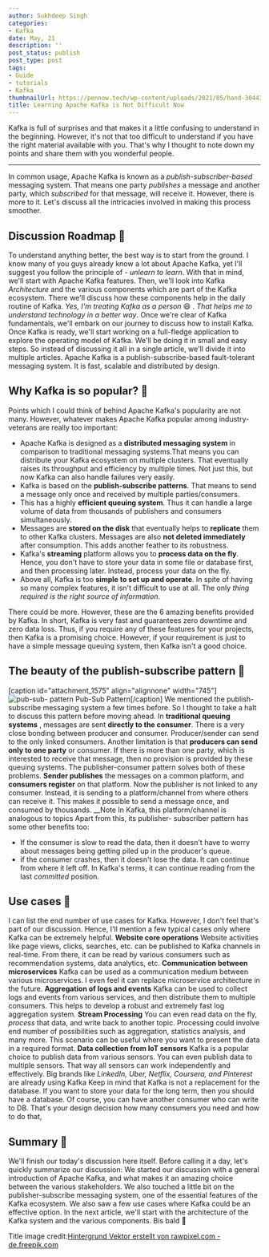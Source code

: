 ---
author: Sukhdeep Singh
categories:
- Kafka
date: May, 21
description: ''
post_status: publish
post_type: post
tags:
- Guide
- tutorials
- Kafka
thumbnailUrl: https://pennow.tech/wp-content/uploads/2021/05/hand-3044387_1280.jpg
title: Learning Apache Kafka is Not Difficult Now
---

Kafka is full of surprises and that makes it a little confusing to understand
in the beginning. However, it's not that too difficult to understand if you
have the right material available with you. That's why I thought to note down
my points and share them with you wonderful people.

* * *

In common usage, Apache Kafka is known as a _publish-subscriber-based_
messaging system. That means one party _publishes_ a message and another
party, which _subscribed_ for that message, will receive it. However, there is
more to it. Let's discuss all the intricacies involved in making this process
smoother.

## Discussion Roadmap 🚵

To understand anything better, the best way is to start from the ground. I
know many of you guys already know a lot about Apache Kafka, yet I'll suggest
you follow the principle of - _unlearn to learn_. With that in mind, we'll
start with Apache Kafka features. Then, we'll look into Kafka _Architecture_
and the various components which are part of the Kafka ecosystem. There we'll
discuss how these components help in the daily routine of Kafka. _Yes, I'm
treating Kafka as a person_ 😄 . _That helps me to understand technology in a
better way_. Once we're clear of Kafka fundamentals, we'll embark on our
journey to discuss how to install Kafka. Once Kafka is ready, we'll start
working on a full-fledge application to explore the operating model of Kafka.
We'll be doing it in small and easy steps. So instead of discussing it all in
a single article, we'll divide it into multiple articles. Apache Kafka is a
publish-subscribe-based fault-tolerant messaging system. It is fast, scalable
and distributed by design.

## Why Kafka is so popular? 🥇

Points which I could think of behind Apache Kafka's popularity are not many.
However, whatever makes Apache Kafka popular among industry-veterans are
really too important:

  * Apache Kafka is designed as a **distributed messaging system** in comparison to traditional messaging systems.That means you can distribute your Kafka ecosystem on multiple clusters. That eventually raises its throughput and efficiency by multiple times. Not just this, but now Kafka can also handle failures very easily.
  * Kafka is based on the **publish-subscribe patterns**. That means to send a message only once and received by multiple parties/consumers.
  * This has a highly **efficient queuing system**. Thus it can handle a large volume of data from thousands of publishers and consumers simultaneously.
  * Messages are **stored on the disk** that eventually helps to **replicate** them to other Kafka clusters. Messages are also **not deleted immediately** after consumption. This adds another feather to its robustness.
  * Kafka's **streaming** platform allows you to **process data on the fly**. Hence, you don't have to store your data in some file or database first, and then processing later. Instead, process your data on the fly.
  * Above all, Kafka is too **simple to set up and operate**. In spite of having so many complex features, it isn't difficult to use at all. The only _thing required is the right source of information_.

There could be more. However, these are the 6 amazing benefits provided by
Kafka. In short, Kafka is very fast and guarantees zero downtime and zero data
loss. Thus, if you require any of these features for your projects, then Kafka
is a promising choice. However, if your requirement is just to have a simple
message queuing system, then Kafka isn't a good choice.

## The beauty of the publish-subscribe pattern 🎫

[caption id="attachment_1575" align="alignnone" width="745"]![pub-sub-
pattern](https://pennow.tech/wp-content/uploads/2021/05/pub-sub-pattern.png)
Pub-Sub Pattern[/caption] We mentioned the publish-subscribe messaging system
a few times before. So I thought to take a halt to discuss this pattern before
moving ahead. In **traditional queuing systems** , messages are sent
**directly to the consumer**. There is a very close bonding between producer
and consumer. Producer/sender can send to the only linked consumers. Another
limitation is that **producers can send only to one party** or consumer. If
there is more than one party, which is interested to receive that message,
then no provision is provided by these queuing systems. The publisher-consumer
pattern solves both of these problems. **Sender publishes** the messages on a
common platform, and **consumers register** on that platform. Now the
publisher is not linked to any consumer. Instead, it is sending to a
platform/channel from where others can receive it. This makes it possible to
send a message once, and consumed by thousands.  __Note In Kafka, this
platform/channel is analogous to topics  Apart from this, its publisher-
subscriber pattern has some other benefits too:

  * If the consumer is slow to read the data, then it doesn't have to worry about messages being getting piled up in the producer's queue.
  * if the consumer crashes, then it doesn't lose the data. It can continue from where it left off. In Kafka's terms, it can continue reading from the last _committed_ position.

## Use cases 🔭

I can list the end number of use cases for Kafka. However, I don't feel that's
part of our discussion. Hence, I'll mention a few typical cases only where
Kafka can be extremely helpful. **Website core operations** Website activities
like page views, clicks, searches, etc. can be published to Kafka channels in
real-time. From there, it can be read by various consumers such as
recommendation systems, data analytics, etc. **Communication between
microservices** Kafka can be used as a communication medium between various
microservices. I even feel it can replace microservice architecture in the
future. **Aggregation of logs and events** Kafka can be used to collect logs
and events from various services, and then distribute them to multiple
consumers. This helps to develop a robust and extremely fast log aggregation
system. **Stream Processing** You can even read data on the fly, _process_
that data, and write back to another topic. Processing could involve end
number of possibilities such as aggregation, statistics analysis, and many
more. This scenario can be useful where you want to present the data in a
required format. **Data collection from IoT sensors** Kafka is a popular
choice to publish data from various sensors. You can even publish data to
multiple sensors. That way all sensors can work independently and effectively.
Big brands like _LinkedIn, Uber, Netflix, Coursera, and Pinterest_ are already
using Kafka Keep in mind that Kafka is not a replacement for the database. If
you want to store your data for the long term, then you should have a
database. Of course, you can have another consumer who can write to DB. That's
your design decision how many consumers you need and how to do that,

## Summary 📜

We'll finish our today's discussion here itself. Before calling it a day,
let's quickly summarize our discussion: We started our discussion with a
general introduction of Apache Kafka, and what makes it an amazing choice
between the various stakeholders. We also touched a little bit on the
publisher-subscribe messaging system, one of the essential features of the
Kafka ecosystem. We also saw a few use cases where Kafka could be an effective
option. In the next article, we'll start with the architecture of the Kafka
system and the various components. Bis bald 🍷

Title image credit:[Hintergrund Vektor erstellt von rawpixel.com -
de.freepik.com](https://de.freepik.com/vektoren/hintergrund)
